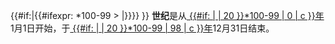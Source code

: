 {{#if:{{{1|}}}|{{#ifexpr: {{{1|}}}*100-99 > {{CURRENTYEAR}}|{{Future}}}}}}
{{CenturyTOC| {{#if: {{{1|}}} |  {{{1|}}}   |  20   }} }} 
'''{{CalcBcDate| {{{1|20}}} | 0 }}世纪'''是从[[{{CalcBcDate| {{#if: {{{1|}}} |  {{{1|}}}   |  20   }}*100-99  |  0 | c }}年]]1月1日开始，于[[{{CalcBcDate|  {{#if: {{{1|}}} |  {{{1|}}}   |  20   }}*100-99 | 98 | c }}年]]12月31日结束。

<noinclude>
{{doc}}</noinclude>